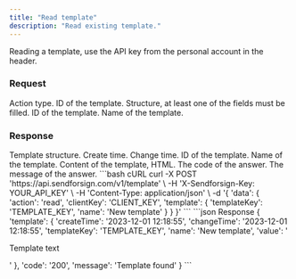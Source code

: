 ```yaml
---
title: "Read template"
description: "Read existing template."
---
```


Reading a template, use the API key from the personal account in the header.

### Request

<ParamField body="action" type="string" required>
  Action type.
</ParamField>

<ParamField body="templateKey" type="string" required>
  ID of the template.
</ParamField>

<ParamField body="template" type="string" required>
  Structure, at least one of the fields must be filled.

  <Expandable title="child attribute">

  <ParamField body="templateKey" type="string">
    ID of the template.
  </ParamField>

  <ParamField body="name" type="string">
    Name of the template.  
  </ParamField>

  </Expandable>

</ParamField>

### Response

  <ResponseField name="template" type="string">
    Template structure.

  <Expandable title="child attribute">

  <ResponseField name="createTime" type="string">
    Create time.
  </ResponseField>

  <ResponseField name="changeTime" type="string">
    Change time.
  </ResponseField>

  <ResponseField name="templateKey" type="string">
    ID of the template.
  </ResponseField>

  <ResponseField name="name" type="string">
    Name of the template.
  </ResponseField>

  <ResponseField name="value" type="string">
    Content of the template, HTML.
  </ResponseField>


  </Expandable>

  </ResponseField>

<ResponseField name="code" type="string">
  The code of the answer.
</ResponseField>

<ResponseField name="message" type="string">
  The message of the answer.
</ResponseField>

<RequestExample>
```bash cURL
curl -X POST 'https://api.sendforsign.com/v1/template' \
     -H 'X-Sendforsign-Key: YOUR_API_KEY' \
     -H 'Content-Type: application/json' \
     -d '{ 
		  'data': {
				   'action': 'read',
				   'clientKey': 'CLIENT_KEY',
				   'template': {
							  'templateKey': 'TEMPLATE_KEY', 
							  'name': 'New template'
						     }
				  }
       }'
```
</RequestExample>

<ResponseExample>
```json Response
	{
       'template': {
                'createTime': '2023-12-01 12:18:55',
				'changeTime': '2023-12-01 12:18:55',
                'templateKey': 'TEMPLATE_KEY', 
				'name': 'New template',
				'value': '<p>Template text</p>'
		},
       'code': '200',
       'message': 'Template found'
    }
```
</ResponseExample>
